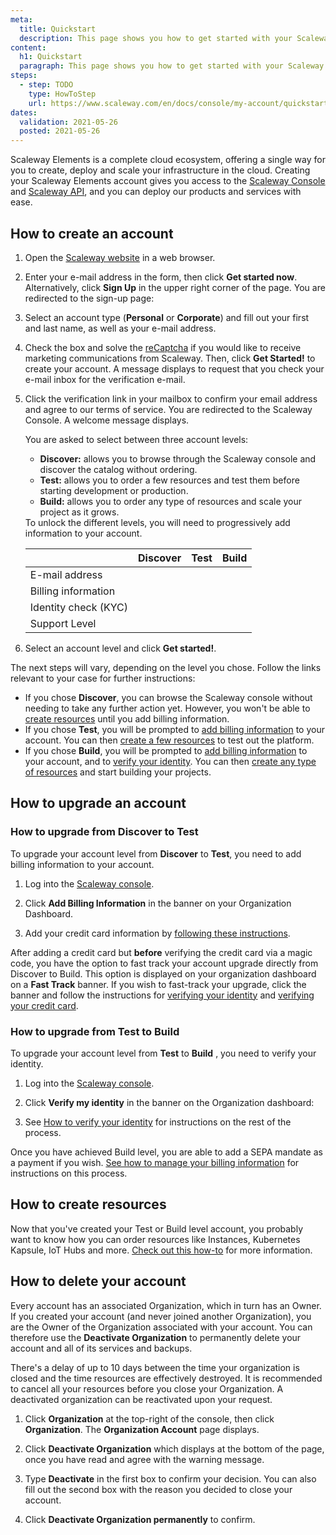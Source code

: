 ```yaml
---
meta:
  title: Quickstart
  description: This page shows you how to get started with your Scaleway account.
content:
  h1: Quickstart
  paragraph: This page shows you how to get started with your Scaleway account.
steps:
  - step: TODO
    type: HowToStep
    url: https://www.scaleway.com/en/docs/console/my-account/quickstart
dates:
  validation: 2021-05-26
  posted: 2021-05-26
---
```



Scaleway Elements is a complete cloud ecosystem, offering a single way for you to create, deploy and scale your infrastructure in the cloud. Creating your Scaleway Elements account gives you access to the [Scaleway Console](/console/my-account/concepts/#console) and [Scaleway API](https://developers.scaleway.com/en/), and you can deploy our products and services with ease.

## How to create an account

1. Open the [Scaleway website](https://www.scaleway.com/en/elements/) in a web browser.

2. Enter your e-mail address in the form, then click **Get started now**. Alternatively, click **Sign Up** in the upper right corner of the page. You are redirected to the sign-up page:

3. Select an account type (**Personal** or **Corporate**) and fill out your first and last name, as well as your e-mail address.

4. Check the box and solve the [reCaptcha](https://en.wikipedia.org/wiki/ReCAPTCHA) if you would like to receive marketing communications from Scaleway. Then, click **Get Started!** to create your account. A message displays to request that you check your e-mail inbox for the verification e-mail.

5. Click the verification link in your mailbox to confirm your email address and agree to our terms of service. You are redirected to the Scaleway Console. A welcome message displays.

    You are asked to select between three account levels:

    - **Discover:** allows you to browse through the Scaleway console and discover the catalog without ordering.
    - **Test:** allows you to order a few resources and test them before starting development or production.
    - **Build:** allows you to order any type of resources and scale your project as it grows.

    <Message type="note">
    To unlock the different levels, you will need to progressively add information to your account.
    </Message>

    |                      |         Discover         |           Test           |           Build          |
    |----------------------|:------------------------:|:------------------------:|:------------------------:|
    | E-mail address       | <Icon name="validate" /> | <Icon name="validate" /> | <Icon name="validate" /> |
    | Billing information  |                          | <Icon name="validate" /> | <Icon name="validate" /> |
    | Identity check (KYC) |                          |                          | <Icon name="validate" /> |
    | Support Level        |                          |                          |                          |

6. Select an account level and click **Get started!**.

The next steps will vary, depending on the level you chose. Follow the links relevant to your case for further instructions:

- If you chose **Discover**, you can browse the Scaleway console without needing to take any further action yet. However, you won't be able to [create resources](/console/my-project/how-to/add-resources-project/) until you add billing information.
- If you chose **Test**, you will be prompted to [add billing information](/console/my-account/how-to/manage-billing-information/) to your account. You can then [create a few resources](/console/my-project/how-to/add-resources-project/) to test out the platform.
- If you chose **Build**, you will be prompted to [add billing information](/console/my-account/how-to/manage-billing-information/) to your account, and to [verify your identity](/console/my-account/how-to/verify-identity/). You can then [create any type of resources](/console/my-project/how-to/add-resources-project/) and start building your projects.

## How to upgrade an account

### How to upgrade from Discover to Test

To upgrade your account level from **Discover** to **Test**, you need to add billing information to your account.

1. Log into the [Scaleway console](https://console.scaleway.com).

2. Click **Add Billing Information** in the banner on your Organization Dashboard.

3. Add your credit card information by [following these instructions](/console/my-account/how-to/manage-billing-information#how-to-add-a-credit-card).

<Message type="tip">

After adding a credit card but **before** verifying the credit card via a magic code, you have the option to fast track your account upgrade directly from Discover to Build. This option is displayed on your organization dashboard on a **Fast Track** banner. If you wish to fast-track your upgrade, click the banner and follow the instructions for [verifying your identity](/console/my-account/how-to/verify-identity) and [verifying your credit card](/console/my-account/how-to/manage-billing-information#how-to-add-a-credit-card).

</Message>

### How to upgrade from Test to Build

To upgrade your account level from **Test** to **Build** , you need to verify your identity.

1. Log into the [Scaleway console](https://console.scaleway.com).

2. Click **Verify my identity** in the banner on the Organization dashboard:

3. See [How to verify your identity](/console/my-account/how-to/verify-identity/) for instructions on the rest of the process.

<Message type="note">

Once you have achieved Build level, you are able to add a SEPA mandate as a payment if you wish. [See how to manage your billing information](/console/my-account/how-to/manage-billing-information/) for instructions on this process.

</Message>

## How to create resources

Now that you've created your Test or Build level account, you probably want to know how you can order resources like Instances, Kubernetes Kapsule, IoT Hubs and more. [Check out this how-to](/console/my-project/how-to/add-resources-project/) for more information.

## How to delete your account

Every account has an associated Organization, which in turn has an Owner. If you created your account (and never joined another Organization), you are the Owner of the Organization associated with your account. You can therefore use the **Deactivate Organization** to permanently delete your account and all of its services and backups.

<Message type="important">

  There's a delay of up to 10 days between the time your organization is closed and the time resources are effectively destroyed. It is recommended to cancel all your resources before you close your Organization. A deactivated organization can be reactivated upon your request.

</Message>

1. Click **Organization** at the top-right of the console, then click **Organization**. The **Organization Account** page displays.

2. Click **Deactivate Organization** which displays at the bottom of the page, once you have read and agree with the warning message.

3. Type **Deactivate** in the first box to confirm your decision. You can also fill out the second box with the reason you decided to close your account.

4. Click **Deactivate Organization permanently** to confirm.
